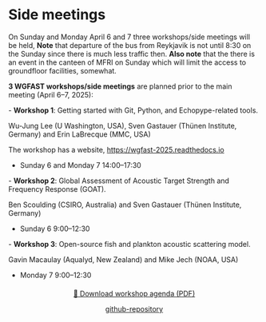 # Side meetings

On Sunday and Monday April 6 and 7 three workshops/side meetings will be held,
**Note** that departure of the bus from Reykjavik is not until 8:30 on the Sunday since there is much less traffic then. **Also note** that the there is an event in the canteen of MFRI on Sunday which will limit the access to groundfloor facilities, somewhat.

**3 WGFAST workshops/side meetings** are planned prior to the main meeting (April 6–7, 2025):

\- **Workshop 1**: Getting started with Git, Python, and Echopype-related tools.

Wu-Jung Lee (U Washington, USA), Sven Gastauer (Thünen Institute, Germany) and Erin LaBrecque (MMC, USA)

The workshop has a website, [https://wgfast-2025.readthedocs.io](https://wgfast-2025.readthedocs.io)

* Sunday 6 and Monday 7 14:00--17:30

\- **Workshop 2**: Global Assessment of Acoustic Target Strength and Frequency Response (GOAT).

Ben Scoulding (CSIRO, Australia) and Sven Gastauer (Thünen Institute, Germany)

* Sunday 6 9:00--12:30

\- **Workshop 3**: Open-source fish and plankton acoustic scattering model.

Gavin Macaulay (Aqualyd, New Zealand) and Mike Jech (NOAA, USA)

* Monday 7 9:00--12:30

::: {style="text-align: center; margin: 20px 0;"}
[📄 Download workshop agenda (PDF)](pdfs/echoSMs-workshop-agenda_FAST-2025.pdf)

[github-repository](https://github.com/ices-tools-dev/echoSMs)
:::

